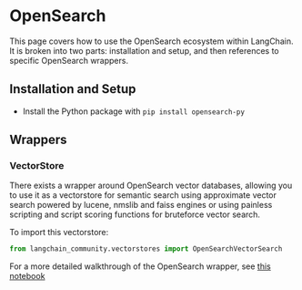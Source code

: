 # OpenSearch

This page covers how to use the OpenSearch ecosystem within LangChain.
It is broken into two parts: installation and setup, and then references to specific OpenSearch wrappers.

## Installation and Setup
- Install the Python package with `pip install opensearch-py`
## Wrappers

### VectorStore

There exists a wrapper around OpenSearch vector databases, allowing you to use it as a vectorstore 
for semantic search using approximate vector search powered by lucene, nmslib and faiss engines 
or using painless scripting and script scoring functions for bruteforce vector search.

To import this vectorstore:
```python
from langchain_community.vectorstores import OpenSearchVectorSearch
```

For a more detailed walkthrough of the OpenSearch wrapper, see [this notebook](/docs/integrations/vectorstores/opensearch)
